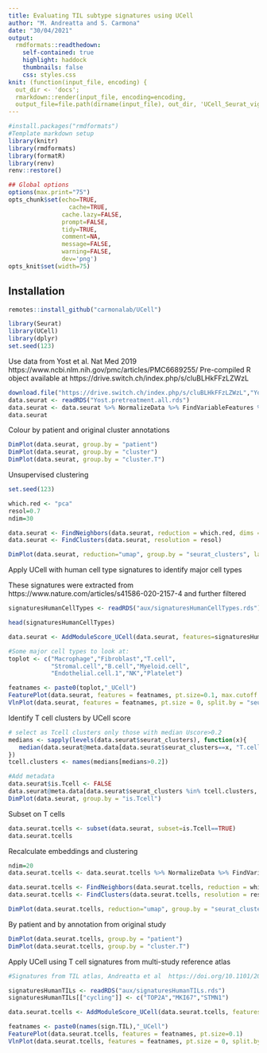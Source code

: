 ```yaml
---
title: Evaluating TIL subtype signatures using UCell
author: "M. Andreatta and S. Carmona"
date: "30/04/2021"
output:
  rmdformats::readthedown:
    self-contained: true
    highlight: haddock
    thumbnails: false
    css: styles.css
knit: (function(input_file, encoding) {
  out_dir <- 'docs';
  rmarkdown::render(input_file, encoding=encoding,
  output_file=file.path(dirname(input_file), out_dir, 'UCell_Seurat_vignette.html'))})
---
```


```r
#install.packages("rmdformats")
#Template markdown setup
library(knitr)
library(rmdformats)
library(formatR)
library(renv)
renv::restore()

## Global options
options(max.print="75")
opts_chunk$set(echo=TRUE,
	             cache=TRUE,
               cache.lazy=FALSE,
               prompt=FALSE,
               tidy=TRUE,
               comment=NA,
               message=FALSE,
               warning=FALSE,
               dev='png')
opts_knit$set(width=75)

```

## Installation

```r
remotes::install_github("carmonalab/UCell")

library(Seurat)
library(UCell)
library(dplyr)
set.seed(123)
```

Use data from Yost et al. Nat Med 2019 https://www.ncbi.nlm.nih.gov/pmc/articles/PMC6689255/
Pre-compiled R object available at https://drive.switch.ch/index.php/s/cluBLHkFFzLZWzL
```r
download.file("https://drive.switch.ch/index.php/s/cluBLHkFFzLZWzL","Yost.pretreatment.all.rds")
data.seurat <- readRDS("Yost.pretreatment.all.rds")
data.seurat <- data.seurat %>% NormalizeData %>% FindVariableFeatures %>% ScaleData %>% RunPCA %>% RunUMAP(dims=1:30)
data.seurat
```
Colour by patient and original cluster annotations
```r
DimPlot(data.seurat, group.by = "patient")
DimPlot(data.seurat, group.by = "cluster")
DimPlot(data.seurat, group.by = "cluster.T")
```


Unsupervised clustering
```r
set.seed(123)

which.red <- "pca"
resol=0.7
ndim=30

data.seurat <- FindNeighbors(data.seurat, reduction = which.red, dims = 1:ndim)
data.seurat <- FindClusters(data.seurat, resolution = resol)

DimPlot(data.seurat, reduction="umap", group.by = "seurat_clusters", label = T) + NoLegend()
```

Apply UCell with human cell type signatures to identify major cell types

These signatures were extracted from https://www.nature.com/articles/s41586-020-2157-4 and further filtered
```r

signaturesHumanCellTypes <- readRDS("aux/signaturesHumanCellTypes.rds")

head(signaturesHumanCellTypes)

data.seurat <- AddModuleScore_UCell(data.seurat, features=signaturesHumanCellTypes, ncores=4)

#Some major cell types to look at:
toplot <- c("Macrophage","Fibroblast","T.cell",
            "Stromal.cell","B.cell","Myeloid.cell",
            "Endothelial.cell.1","NK","Platelet")

featnames <- paste0(toplot,"_UCell")
FeaturePlot(data.seurat, features = featnames, pt.size=0.1, max.cutoff = 'q99')
VlnPlot(data.seurat, features = featnames, pt.size = 0, split.by = "seurat_clusters")
```

Identify T cell clusters by UCell score
```r
# select as Tcell clusters only those with median Uscore>0.2
medians <- sapply(levels(data.seurat$seurat_clusters), function(x){
   median(data.seurat@meta.data[data.seurat$seurat_clusters==x, "T.cell_UCell"])
})
tcell.clusters <- names(medians[medians>0.2])

#Add metadata
data.seurat$is.Tcell <- FALSE
data.seurat@meta.data[data.seurat$seurat_clusters %in% tcell.clusters, "is.Tcell"] <- TRUE
DimPlot(data.seurat, group.by = "is.Tcell")
```

Subset on T cells
```r
data.seurat.tcells <- subset(data.seurat, subset=is.Tcell==TRUE)
data.seurat.tcells
```

Recalculate embeddings and clustering
```r
ndim=20
data.seurat.tcells <- data.seurat.tcells %>% NormalizeData %>% FindVariableFeatures %>% ScaleData %>% RunPCA  %>% RunUMAP(dims=1:ndim)

data.seurat.tcells <- FindNeighbors(data.seurat.tcells, reduction = which.red, dims = 1:ndim)
data.seurat.tcells <- FindClusters(data.seurat.tcells, resolution = resol)

DimPlot(data.seurat.tcells, reduction="umap", group.by = "seurat_clusters", label = T) + NoLegend()
```

By patient and by annotation from original study
```r
DimPlot(data.seurat.tcells, group.by = "patient")
DimPlot(data.seurat.tcells, group.by = "cluster.T")

```


Apply UCell using T cell signatures from multi-study reference atlas
```r
#Signatures from TIL atlas, Andreatta et al  https://doi.org/10.1101/2020.06.23.166546

signaturesHumanTILs <- readRDS("aux/signaturesHumanTILs.rds")
signaturesHumanTILs[["cycling"]] <- c("TOP2A","MKI67","STMN1")

data.seurat.tcells <- AddModuleScore_UCell(data.seurat.tcells, features=signaturesHumanTILs, ncores=4)
```

```r
featnames <- paste0(names(sign.TIL),"_UCell")
FeaturePlot(data.seurat.tcells, features = featnames, pt.size=0.1)
VlnPlot(data.seurat.tcells, features = featnames, pt.size = 0, split.by = "seurat_clusters")
```


